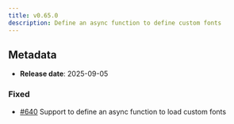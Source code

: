 ```yaml
---
title: v0.65.0
description: Define an async function to define custom fonts
---
```


## Metadata

- **Release date**: 2025-09-05

### Fixed

- [#640](https://github.com/InditexTech/weavejs/issues/640) Support to define an async function to load custom fonts

